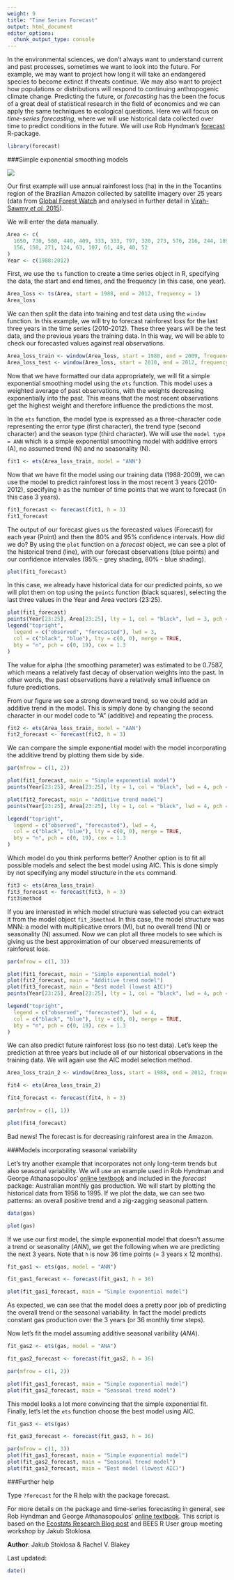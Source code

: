 ```yaml
---
weight: 9
title: "Time Series Forecast"
output: html_document
editor_options: 
  chunk_output_type: console
---
```


In the environmental sciences, we don't always want to understand current and past processes, sometimes we want to look into the future. For example, we may want to project how long it will take an endangered species to become extinct if threats continue. We may also want to project how populations or distributions will respond to continuing anthropogenic climate change. Predicting the future, or *forecasting* has the been the focus of a great deal of statistical research in the field of economics and we can apply the same techniques to ecological questions. Here we will focus on *time-series forecasting*, where we will use historical data collected over time to predict conditions in the future. We will use Rob Hyndman's [forecast](https://cran.r-project.org/web/packages/forecast/index.html) R-package.

```r
library(forecast)
```

###Simple exponential smoothing models

![](Forecasting_image.jpg)

Our first example will use annual rainforest loss (ha) in the in the Tocantins region of the Brazilian Amazon collected by satellite imagery over 25 years (data from [Global Forest Watch](http://data.globalforestwatch.org/) and analysed in further detail in [Virah-Sawmy *et al.* 2015](http://www.sciencedirect.com/science/article/pii/S2351989415000992)).

We will enter the data manually.

```r
Area <- c(
  1650, 730, 580, 440, 409, 333, 333, 797, 320, 273, 576, 216, 244, 189, 212,
  156, 158, 271, 124, 63, 107, 61, 49, 40, 52
)
Year <- c(1988:2012)
```

First, we use the `ts` function to create a time series object in R, specifying the data, the start and end times, and the frequency (in this case, one year). 

```r
Area_loss <- ts(Area, start = 1988, end = 2012, frequency = 1)
Area_loss
```

We can then split the data into training and test data using the `window` function. In this example, we will try to forecast rainforest loss for the last three years in the time series (2010-2012). These three years will be the test data, and the previous years the training data. In this way, we will be able to check our forecasted values against real observations. 

```r
Area_loss_train <- window(Area_loss, start = 1988, end = 2009, frequency = 1)
Area_loss_test <- window(Area_loss, start = 2010, end = 2012, frequency = 1)
```

Now that we have formatted our data appropriately, we will fit a simple exponential smoothing model using the `ets` function. This model uses a weighted average of past observations, with the weights decreasing exponentially into the past. This means that the most recent observations get the highest weight and therefore influence the predictions the most.

In the `ets` function, the model type is expressed as a three-character code representing the error type (first character), the trend type (second character) and the season type (third character). We will use the `model type = ANN` which is a simple exponential smoothing model with additive errors (A), no assumed trend (N) and no seasonality (N). 

```r
fit1 <- ets(Area_loss_train, model = "ANN")
```

Now that we have fit the model using our training data (1988-2009), we can use the model to predict rainforest loss in the most recent 3 years (2010-2012), specifying `h` as the number of time points that we want to forecast (in this case 3 years).

```r
fit1_forecast <- forecast(fit1, h = 3)
fit1_forecast
```

The output of our forecast gives us the forecasted values (Forecast) for each year (Point) and then the 80% and 95% confidence intervals. How did we do? By using the `plot` function on a *forecast* object, we can see a plot of the historical trend (line), with our forecast observations (blue points) and our confidence intervales (95% - grey shading, 80% - blue shading).

```r
plot(fit1_forecast)
```

In this case, we already have historical data for our predicted points, so we will plot them on top using the `points` function (black squares), selecting the last three values in the Year and Area vectors (23:25). 

```r
plot(fit1_forecast)
points(Year[23:25], Area[23:25], lty = 1, col = "black", lwd = 3, pch = 0)
legend("topright",
  legend = c("observed", "forecasted"), lwd = 3,
  col = c("black", "blue"), lty = c(0, 0), merge = TRUE,
  bty = "n", pch = c(0, 19), cex = 1.3
)
```

The value for alpha (the smoothing parameter) was estimated to be 0.7587, which means a relatively fast decay of observation weights into the past. In other words, the past observations have a relatively small influence on future predictions. 

From our figure we see a strong downward trend, so we could add an additive trend in the model. This is simply done by changing the second character in our model code to "A" (additive) and repeating the process. 

```r
fit2 <- ets(Area_loss_train, model = "AAN")
fit2_forecast <- forecast(fit2, h = 3)
```

We can compare the simple exponential model with the model incorporating the additive trend by plotting them side by side.
```r
par(mfrow = c(1, 2))

plot(fit1_forecast, main = "Simple exponential model")
points(Year[23:25], Area[23:25], lty = 1, col = "black", lwd = 4, pch = 0)

plot(fit2_forecast, main = "Additive trend model")
points(Year[23:25], Area[23:25], lty = 1, col = "black", lwd = 4, pch = 0)

legend("topright",
  legend = c("observed", "forecasted"), lwd = 4,
  col = c("black", "blue"), lty = c(0, 0), merge = TRUE,
  bty = "n", pch = c(0, 19), cex = 1.3
)
```

Which model do you think performs better? Another option is to fit all possible models and select the best model using AIC. This is done simply by not specifying any model structure in the `ets` command. 

```r
fit3 <- ets(Area_loss_train)
fit3_forecast <- forecast(fit3, h = 3)
fit3$method
```

If you are interested in which model structure was selected you can extract it from the model object `fit_3$method`. In this case, the model structure was MNN: a model with multiplicative errors (M), but no overall trend (N) or seasonality (N) assumed. Now we can plot all three models to see which is giving us the best approximation of our observed measurements of rainforest loss.  

```r
par(mfrow = c(1, 3))

plot(fit1_forecast, main = "Simple exponential model")
plot(fit2_forecast, main = "Additive trend model")
plot(fit3_forecast, main = "Best model (lowest AIC)")
points(Year[23:25], Area[23:25], lty = 1, col = "black", lwd = 4, pch = 0)

legend("topright",
  legend = c("observed", "forecasted"), lwd = 4,
  col = c("black", "blue"), lty = c(0, 0), merge = TRUE,
  bty = "n", pch = c(0, 19), cex = 1.3
)
```

We can also predict future rainforest loss (so no test data). Let's keep the prediction at three years but include all of our historical observations in the training data. We will again use the AIC model selection method. 

```r
Area_loss_train_2 <- window(Area_loss, start = 1988, end = 2012, frequency = 1)

fit4 <- ets(Area_loss_train_2)

fit4_forecast <- forecast(fit4, h = 3)

par(mfrow = c(1, 1))

plot(fit4_forecast)
```

Bad news! The forecast is for decreasing rainforest area in the Amazon.
  

###Models incorporating seasonal variability
 
Let's try another example that incorporates not only long-term trends but also seasonal variability. We will use an example used in Rob Hyndman and George Athanasopoulos' [online textbook](https://www.otexts.org/fpp) and included in the *forecast* package: Australian monthly gas production. We will start by plotting the historical data from 1956 to 1995. If we plot the data, we can see two patterns: an overall positive trend and a zig-zagging seasonal pattern. 

```r
data(gas)

plot(gas)
```

If we use our first model, the simple exponential model that doesn't assume a trend or seasonality (*ANN*), we get the following when we are predicting the next 3 years. Note that `h` is now 36 time points (= 3 years x 12 months).

```r
fit_gas1 <- ets(gas, model = "ANN")

fit_gas1_forecast <- forecast(fit_gas1, h = 36)

plot(fit_gas1_forecast, main = "Simple exponential model")
```

As expected, we can see that the model does a pretty poor job of predicting the overall trend or the seasonal variability. In fact the model predicts constant gas production over the 3 years (or 36 monthly time steps). 

Now let's fit the model assuming additive seasonal varibility (*ANA*). 

```r
fit_gas2 <- ets(gas, model = "ANA")

fit_gas2_forecast <- forecast(fit_gas2, h = 36)

par(mfrow = c(1, 2))

plot(fit_gas1_forecast, main = "Simple exponential model")
plot(fit_gas2_forecast, main = "Seasonal trend model")
```

This model looks a lot more convincing that the simple exponential fit. Finally, let's let the `ets` function choose the best model using AIC.

```r
fit_gas3 <- ets(gas)

fit_gas3_forecast <- forecast(fit_gas3, h = 36)

par(mfrow = c(1, 3))
plot(fit_gas1_forecast, main = "Simple exponential model")
plot(fit_gas2_forecast, main = "Seasonal trend model")
plot(fit_gas3_forecast, main = "Best model (lowest AIC)")
```
  

###Further help
 
Type `?forecast` for the R help with the package forecast.

For more details on the package and time-series forecasting in general, 
see Rob Hyndman and George Athanasopoulos' [online textbook](https://www.otexts.org/fpp). This script is based on the [Ecostats Research Blog post](http://eco-stats.blogspot.com.au/2015/07/forecasting-with-time-series-data.html) and BEES R User group meeting workshop by Jakub Stoklosa.

**Author**: Jakub Stoklosa & Rachel V. Blakey

Last updated:
```r
date()
```
